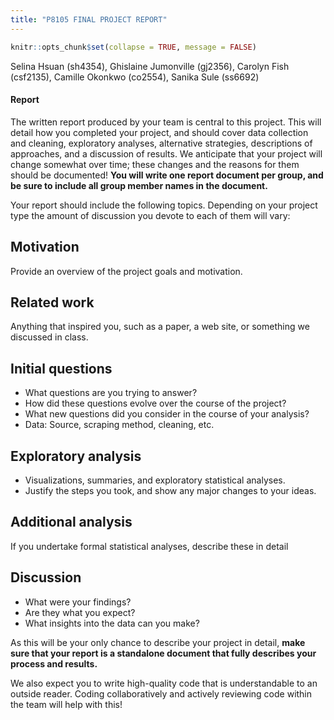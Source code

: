 ```yaml
---
title: "P8105 FINAL PROJECT REPORT"
---
```


```r
knitr::opts_chunk$set(collapse = TRUE, message = FALSE)
```

Selina Hsuan (sh4354), Ghislaine Jumonville (gj2356), Carolyn Fish (csf2135), Camille Okonkwo (co2554), Sanika Sule (ss6692)

#### Report

The written report produced by your team is central to this project. This will detail how you completed your project, and should cover data collection and cleaning, exploratory analyses, alternative strategies, descriptions of approaches, and a discussion of results. We anticipate that your project will change somewhat over time; these changes and the reasons for them should be documented! **You will write one report document per group, and be sure to include all group member names in the document.**

Your report should include the following topics. Depending on your project type the amount of discussion you devote to each of them will vary:

## Motivation
Provide an overview of the project goals and motivation.

## Related work
Anything that inspired you, such as a paper, a web site, or something we discussed in class.

## Initial questions
  * What questions are you trying to answer? 
  * How did these questions evolve over the course of the project? 
  * What new questions did you consider in the course of your analysis?
* Data: Source, scraping method, cleaning, etc.

## Exploratory analysis
  * Visualizations, summaries, and exploratory statistical analyses. 
  * Justify the steps you took, and show any major changes to your ideas.
  
## Additional analysis
If you undertake formal statistical analyses, describe these in detail

## Discussion
  * What were your findings? 
  * Are they what you expect? 
  * What insights into the data can you make?


As this will be your only chance to describe your project in detail, **make sure that your report is a standalone document that fully describes your process and results.**

We also expect you to write high-quality code that is understandable to an outside reader. Coding collaboratively and actively reviewing code within the team will help with this!

